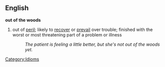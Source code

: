 ==English==

'''out of the woods'''
#out of [[peril]]; likely to [[recover]] or [[prevail]] over trouble; finished with the worst or most threatening part of a problem or illness
#:''The patient is feeling a little better, but she's not out of the woods yet.''
[[Category:Idioms]]